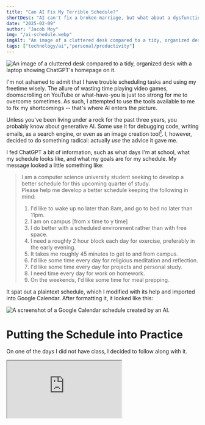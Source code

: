 ```yaml
---
title: "Can AI Fix My Terrible Schedule?"
shortDesc: "AI can't fix a broken marriage, but what about a dysfunctional schedule?"
date: "2025-02-09"
author: "Jacob Moy"
img: "/ai-schedule.webp"
imgAlt: "An image of a cluttered desk compared to a tidy, organized desk with a laptop showing ChatGPT's homepage on it."
tags: ["technology/ai","personal/productivity"]
---
```


![An image of a cluttered desk compared to a tidy, organized desk with a laptop 
showing ChatGPT's homepage on it.](/ai-schedule.webp)

I'm not ashamed to admit that I have trouble scheduling tasks and using my 
freetime wisely. The allure of wasting time playing video games, doomscrolling
on YouTube or what-have-you is just too strong for me to overcome sometimes.
As such, I attempted to use the tools available to me to fix my shortcomings --
that's where AI enters the picture.

Unless you've been living under a rock for the past three years, you probably 
know about generative AI. Some use it for debugging code, writing emails, as a 
search engine, or even  as an image creation tool[^1]. I, however, decided to do 
something radical: actually *use* the advice it gave me.

[^1]: The ethics and legality of doing such are heavily under debate. If you 
want my `tl;dr`, I think it's unethical unless artists/photographers are being 
compensated for their training data.

I fed ChatGPT a bit of information, such as what days I'm at school, what my 
schedule looks like, and what my goals are for my schedule. My message looked 
a little something like:

> I am a computer science university student seeking to develop a better 
schedule for this upcoming quarter of study.  
> Please help me develop a better schedule keeping the following in mind:
> 1. I'd like to wake up no later than 8am, and go to bed no later than 11pm.
> 2. I am on campus [from x time to y time]
> 3. I do better with a scheduled environment rather than with free space.
> 4. I need a roughly 2 hour block each day for exercise, preferably in the early evening.
> 5. It takes me roughly 45 minutes to get to and from campus.
> 6. I'd like some time every day for religious meditation and reflection.
> 7. I'd like some time every day for projects and personal study.
> 8. I need time every day for work on homework.
> 9. On the weekends, I'd like some time for meal prepping.

It spat out a plaintext schedule, which I modified with its help and imported 
into Google Calendar. After formatting it, it looked like this:

<img
  src="/ai-schedule-screenshot.webp"
  className="m-auto rounded-lg"
  alt="A screenshot of a Google Calendar schedule created by an AI."
/>

# Putting the Schedule into Practice
On one of the days I did not have class, I decided to follow along with it.

<div className="relative my-4 h-0 pb-[56.25%] max-w-full">
  <iframe
    className="absolute left-0 top-0 h-full w-full rounded-lg"
    src="https://www.youtube.com/embed/9jv_4zpgoe4"
    title="YouTube video player"
    allowFullScreen
    referrerPolicy="no-referrer"
  />
</div>

# Conclusions
`tl;dr`: I really enjoyed the schedule it made for me. I never felt like I was 
working on one thing for too long, so as to avoid burnout.

I recommend you try it out! Give it a shot and 
[let me know what you think](mailto:jamoy@uci.edu).

## Pros
I usually have a lot of trouble getting up in the mornings (I like to sleep),
but with this schedule, I found it **easy to get up in the morning** and felt
refreshed by the amount of time I was able to sleep.

I didn't stagnate or procrastinate in my work, because I was always switching
gears; I **never felt trapped or bored** in one topic or unit of work.

I felt **satisified** with the amount of work I did: I was able to push a few 
changes to my personal project's repo, complete a homework assignment, and get
a killer chest pump in the gym.

## Cons
I felt **a little on edge**, trying to scramble to meet the next task assigned to
me. This could be eased with a timer or alarm, so I don't have to keep checking
my phone to see if I'm behind or not.

I found that it scheduled things a little *too close* together, in that I hardly 
had any time to transition between tasks. However, that can be ironed out with 
a simple prompt, like: 
> Give me an extra 30 minutes between the gym and studying in order to get back 
and shower.

# An example prompt for you to use
Copy-paste into your AI companion of choice, replacing the square brackets with
pertinent info. Good luck!

```txt
I am a [role] seeking to develop a more productive, healthy schedule.  
Please help me develop a better schedule keeping the following in mind:
1. I'd like to wake up no later than [wake up time], and go to bed no later than [bedtime].
2. I have obligations [from x to y time, on z days]
3. I do better with a [scheduled or flexible schedule].
4. I need a roughly [x] hour block each day for exercise, preferably [at time].
7. I'd like some time every day for [good habits here].
8. On the weekends, I'd like some time for [productive hobbies].
```